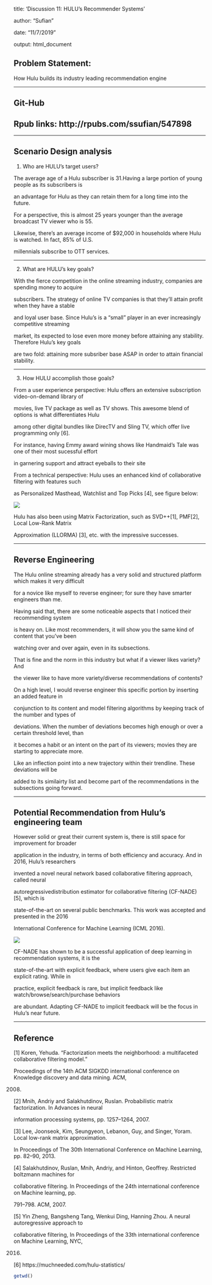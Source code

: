 
title: 'Discussion 11: HULU's Recommender Systems'

author: "Sufian"

date: "11/7/2019"

output: html_document



## Problem Statement:

How Hulu builds its industry leading recommendation engine 

--------------------------------------------------------------------------------

\clearpage

## **Git-Hub**


## Rpub links:  http://rpubs.com/ssufian/547898


--------------------------------------------------------------------------------

\clearpag


## **Scenario Design analysis**

1) Who are HULU's target users?


The average age of a Hulu subscriber is 31.Having a large portion of young people as its subscribers is

an advantage for Hulu as they can retain them for a long time into the future.

For a perspective, this is almost 25 years younger than the average broadcast TV viewer who is 55.

Likewise, there’s an average income of $92,000 in households where Hulu is watched. In fact, 85% of U.S.

millennials subscribe to OTT services.

--------------------------------------------------------------------------------

\clearpag

2) What are HULU's key goals?

With the fierce competition in the online streaming industry, companies are spending money to acquire

subscribers. The strategy of online TV companies is that they’ll attain profit when they have a stable

and loyal user base. Since Hulu's is a "small" player in an ever increasingly competitive streaming

market, its expected to lose even more money before attaining any stability.  Therefore Hulu's key goals

are two fold:  attaining more subsriber base ASAP in order to attain financial stability.


--------------------------------------------------------------------------------

\clearpag

3) How HULU accomplish those goals?

From a user experience perspective: Hulu offers an extensive subscription video-on-demand library of

movies, live TV package as well as TV shows. This awesome blend of options is what differentiates Hulu

among other digital bundles like DirecTV and Sling TV, which offer live programming only [6].

For instance, having Emmy award wining shows like Handmaid's Tale was one of their most sucessful effort

in garnering support and attract eyeballs to their site

From a technical perspective:  Hulu uses an enhanced kind of collaborative filtering with features such

as Personalized Masthead, Watchlist and Top Picks [4], see figure below:

![](/Desk top Stuff/CUNY Fall 2019 Folder/Data Acquisition/Project Final/Discussion 11/Figure 1-Hulu Recomendation Products.JPG)

Hulu has also been using Matrix Factorization, such as SVD++[1], PMF[2], Local Low-Rank Matrix

Approximation (LLORMA) [3], etc. with the impressive successes.  

--------------------------------------------------------------------------------

\clearpag

## Reverse Engineering

The Hulu online streaming already has a very solid and structured platform which makes it very difficult

for a novice like myself to reverse engineer; for sure they have smarter engineers than me.

Having said that, there are some noticeable aspects that I noticed their recommending system

is heavy on.  Like most recommenders, it will show you the same kind of content that you've been

watching over and over again, even in its subsections.

That is fine and the norm in this industry but what if a viewer likes variety? And

the viewer like to have more variety/diverse recommendations of contents?   

On a high level, I would reverse engineer this specific portion by inserting an added feature in

conjunction to its content and model filtering algorithms by keeping track of the number and types of

deviations.  When the number of deviations becomes high enough or over a certain threshold level, than

it becomes a habit or an intent on the part of its viewers; movies they are starting to appreciate more.

Like an inflection point into a new trajectory within their trendline.  These deviations will be

added to its similairty list and become part of the recommendations in the subsections going forward.

--------------------------------------------------------------------------------

\clearpag

## Potential Recommendation from Hulu's engineering team

However solid or great their current system is, there is still space for improvement for broader

application in the industry, in terms of both efficiency and accuracy. And in 2016, Hulu's researchers

invented a novel neural network based collaborative filtering approach, called neural

autoregressivedistribution estimator for collaborative filtering (CF-NADE) [5], which is

state-of-the-art on several public benchmarks. This work was accepted and presented in the 2016

International Conference for Machine Learning (ICML 2016).

![](/Desk top Stuff/CUNY Fall 2019 Folder/Data Acquisition/Project Final/Discussion 11/Figure 2-Hulu Recomendation Products.JPG)

CF-NADE has shown to be a successful application of deep learning in recommendation systems, it is the

state-of-the-art with explicit feedback, where users give each item an explicit rating. While in

practice, explicit feedback is rare, but implicit feedback like watch/browse/search/purchase behaviors

are abundant. Adapting CF-NADE to implicit feedback will be the  focus in  Hulu's near future.


--------------------------------------------------------------------------------

\clearpag

## Reference

[1] Koren, Yehuda. “Factorization meets the neighborhood: a multifaceted collaborative filtering model.”

Proceedings of the 14th ACM SIGKDD international conference on Knowledge discovery and data mining. ACM,

2008.

[2] Mnih, Andriy and Salakhutdinov, Ruslan. Probabilistic matrix factorization. In Advances in neural

information processing systems, pp. 1257–1264, 2007.

[3] Lee, Joonseok, Kim, Seungyeon, Lebanon, Guy, and Singer, Yoram. Local low-rank matrix approximation.

In Proceedings of The 30th International Conference on Machine Learning, pp. 82–90, 2013.

[4] Salakhutdinov, Ruslan, Mnih, Andriy, and Hinton, Geoffrey. Restricted boltzmann machines for

collaborative filtering. In Proceedings of the 24th international conference on Machine learning, pp.

791–798. ACM, 2007.

[5] Yin Zheng, Bangsheng Tang, Wenkui Ding, Hanning Zhou. A neural autoregressive approach to

collaborative filtering, In Proceedings of the 33th international conference on Machine Learning, NYC,

2016.

[6]  https://muchneeded.com/hulu-statistics/



```{r}
getwd()
```

